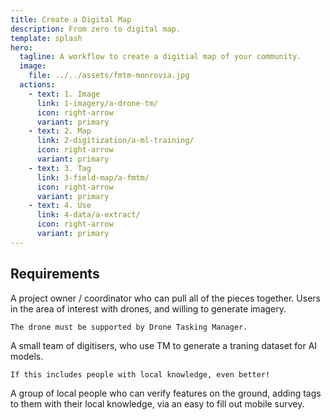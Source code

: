 ```yaml
---
title: Create a Digital Map
description: From zero to digital map.
template: splash
hero:
  tagline: A workflow to create a digitial map of your community.
  image:
    file: ../../assets/fmtm-monrovia.jpg
  actions:
    - text: 1. Image
      link: 1-imagery/a-drone-tm/
      icon: right-arrow
      variant: primary
    - text: 2. Map
      link: 2-digitization/a-ml-training/
      icon: right-arrow
      variant: primary
    - text: 3. Tag
      link: 3-field-map/a-fmtm/
      icon: right-arrow
      variant: primary
    - text: 4. Use
      link: 4-data/a-extract/
      icon: right-arrow
      variant: primary
---
```



## Requirements

<CardGrid stagger>
  <Card title="Coordinator" icon="laptop">
    A project owner / coordinator who can pull all of the pieces together.
  </Card>
  <Card title="Drone Operators" icon="rocket">
    Users in the area of interest with drones, and willing to generate imagery.
    
    The drone must be supported by Drone Tasking Manager.
  </Card>
  <Card title="Remote Mappers" icon="magnifier">
    A small team of digitisers, who use TM to generate a traning dataset for AI models.
    
    If this includes people with local knowledge, even better!
  </Card>
  <Card title="Field Mappers" icon="farcaster">
    A group of local people who can verify features on the ground, adding tags to them with their local knowledge, via an easy to fill out mobile survey.
  </Card>
</CardGrid>
